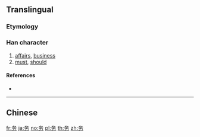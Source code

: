{{also|務}}
==Translingual==

===Etymology===
{{Han simp|務|f=敄|t=攵}}

===Han character===
{{Han char|rn=19|rad=力|as=03|sn=5|four=|canj=HEKS|ids=⿱夂力}}

# [[affairs]], [[business]]
# [[must]], [[should]]

====References====
* {{Han ref|kx=0146.161|hdz=10366.040|uh=52A1|ud=21153}}

----

==Chinese==
{{zh-see|務}}

[[fr:务]]
[[ja:务]]
[[no:务]]
[[pl:务]]
[[th:务]]
[[zh:务]]